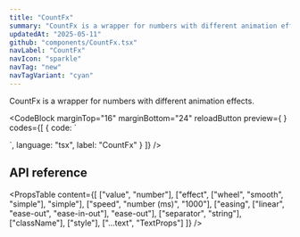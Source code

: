 ```yaml
---
title: "CountFx"
summary: "CountFx is a wrapper for numbers with different animation effects."
updatedAt: "2025-05-11"
github: "components/CountFx.tsx"
navLabel: "CountFx"
navIcon: "sparkle"
navTag: "new"
navTagVariant: "cyan"
---
```


CountFx is a wrapper for numbers with different animation effects.

<CodeBlock
  marginTop="16"
  marginBottom="24"
  reloadButton
  preview={
    <CountFxExample />
  }
  codes={[
    {
      code:
`<CountFx
    variant="display-strong-m"
    value={1234}
    speed={5000}
    effect="wheel"
    easing="ease-out"
/>

<CountFx
    variant="display-strong-m"
    value={1234}
    speed={5000}
    effect="smooth"
    easing="ease-out"
/>

<CountFx
    variant="display-strong-m"
    value={1234}
    speed={5000}
    separator=","
    effect="simple"
    easing="ease-out"
/>`,
      language: "tsx",
      label: "CountFx"
    }
  ]}
/>

## API reference

<PropsTable
  content={[
    ["value", "number"],
    ["effect", ["wheel", "smooth", "simple"], "simple"],
    ["speed", "number (ms)", "1000"],
    ["easing", ["linear", "ease-out", "ease-in-out"], "ease-out"],
    ["separator", "string"],
    ["className"],
    ["style"],
    ["...text", "TextProps"]
  ]}
/>